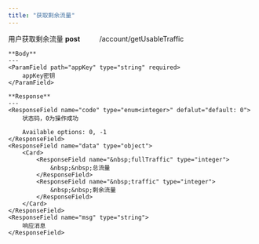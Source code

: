 ```yaml
---
title: "获取剩余流量"
---
```


用户获取剩余流量
    **post** &nbsp; &nbsp;&nbsp; &nbsp;&nbsp; &nbsp;/account/getUsableTraffic

    **Body**
    ---
    <ParamField path="appKey" type="string" required>
        appKey密钥
    </ParamField>

    **Response**
    ---
    <ResponseField name="code" type="enum<integer>" defalut="default: 0">
        状态码，0为操作成功

        Available options: 0, -1
    </ResponseField>
    <ResponseField name="data" type="object">
        <Card>
            <ResponseField name="&nbsp;fullTraffic" type="integer">
                &nbsp;&nbsp;总流量
            </ResponseField>
            <ResponseField name="&nbsp;traffic" type="integer">
                &nbsp;&nbsp;剩余流量
            </ResponseField>
        </Card>
    </ResponseField>
    <ResponseField name="msg" type="string">
        响应消息
    </ResponseField>